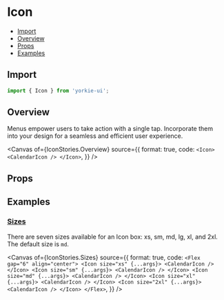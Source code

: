 # Icon


<Meta of={IconStories} />

- [Import](#import)
- [Overview](#overview)
- [Props](#props)
- [Examples](#examples)

## Import

```jsx
import { Icon } from 'yorkie-ui';
```

## Overview

Menus empower users to take action with a single tap. Incorporate them into your design for a seamless and efficient user experience.

<Canvas
  of={IconStories.Overview}
  source={{
    format: true,
    code: `
      <Icon>
        <CalendarIcon />
      </Icon>
    `,
  }}
/>

## Props

<Controls />

## Examples

### [Sizes](#icon-size)

There are seven sizes available for an Icon box: xs, sm, md, lg, xl, and 2xl. The default size is `md`.

<Canvas
  of={IconStories.Sizes}
  source={{
    format: true,
    code: `
      <Flex gap="6" align="center">
        <Icon size="xs" {...args}>
          <CalendarIcon />
        </Icon>
        <Icon size="sm" {...args}>
          <CalendarIcon />
        </Icon>
        <Icon size="md" {...args}>
          <CalendarIcon />
        </Icon>
        <Icon size="xl" {...args}>
          <CalendarIcon />
        </Icon>
        <Icon size="2xl" {...args}>
          <CalendarIcon />
        </Icon>
      </Flex>
    `,
  }}
/>
